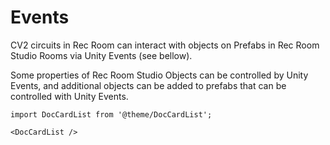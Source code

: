 # Events

CV2 circuits in Rec Room can interact with objects on Prefabs in Rec Room Studio Rooms via Unity Events (see bellow).

 Some properties of Rec Room Studio Objects can be controlled by Unity Events, and additional objects can be added to prefabs that can be controlled with Unity Events.


```mdx-code-block
import DocCardList from '@theme/DocCardList';

<DocCardList />
```